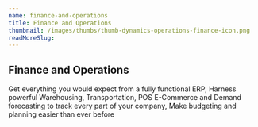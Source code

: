 ```yaml
---
name: finance-and-operations
title: Finance and Operations
thumbnail: /images/thumbs/thumb-dynamics-operations-finance-icon.png
readMoreSlug:
---
```


## Finance and Operations

Get everything you would expect from a fully functional ERP, Harness powerful
Warehousing, Transportation, POS E-Commerce and Demand forecasting to track
every part of your company, Make budgeting and planning easier than ever before
